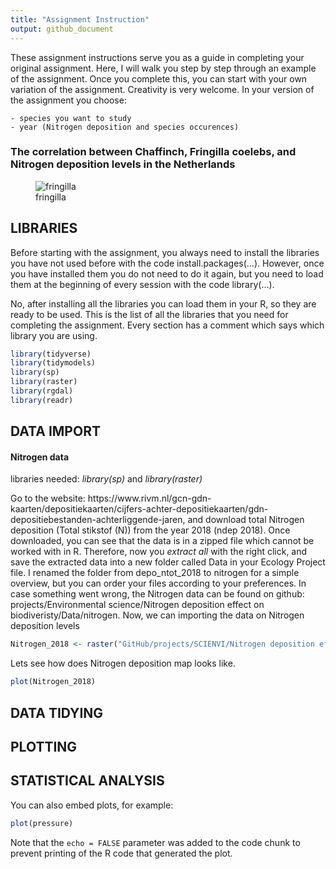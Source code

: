 ```yaml
---
title: "Assignment Instruction"
output: github_document
---
```


These assignment instructions serve you as a guide in completing your original assignment. Here, I will walk you step by step through an example of the assignment. Once you complete this, you can start with your own variation of the assignment. Creativity is very welcome. 
In your version of the assignment you choose:

    - species you want to study
    - year (Nitrogen deposition and species occurences)

### The correlation between Chaffinch, Fringilla coelebs, and Nitrogen deposition levels in the Netherlands

![fringilla](https://user-images.githubusercontent.com/84587448/148916498-2fb3d7c6-5d03-4c85-9a0f-68f5efff1efe.jpg)  

## LIBRARIES

Before starting with the assignment, you always need to install the libraries you have not used before with the code install.packages(...). However, once you have installed them you do not need to do it again, but you need to load them at the beginning of every session with the code library(...).

No, after installing all the libraries you can load them in your R, so they are ready to be used. 
This is the list of all the libraries that you need for completing the assignment. Every section has a comment which says which library you are using.

```r
library(tidyverse)
library(tidymodels)
library(sp)
library(raster)
library(rgdal)
library(readr)
```

## DATA IMPORT

#### Nitrogen data
libraries needed: _library(sp)_ and _library(raster)_

Go to the website: https://www.rivm.nl/gcn-gdn-kaarten/depositiekaarten/cijfers-achter-depositiekaarten/gdn-depositiebestanden-achterliggende-jaren, and download total Nitrogen deposition (Total stikstof (N)) from the year 2018 (ndep 2018). Once downloaded, you can see that the data is in a zipped file which cannot be worked with in R. Therefore, now you _extract all_ with the right click, and save the extracted data into a new folder called Data in your Ecology Project file. I renamed the folder from depo_ntot_2018 to nitrogen for a simple overview, but you can order your files according to your preferences. In case something went wrong, the Nitrogen data can be found on github: projects/Environmental science/Nitrogen deposition effect on biodiveristy/Data/nitrogen. Now, we can importing the data on Nitrogen deposition levels

```r
Nitrogen_2018 <- raster("GitHub/projects/SCIENVI/Nitrogen deposition effect on biodiversity/Data/nitrogen/depo_ntot_2018.asc")
```

Lets see how does Nitrogen deposition map looks like.
```r
plot(Nitrogen_2018)
```
## DATA TIDYING

## PLOTTING

## STATISTICAL ANALYSIS

You can also embed plots, for example:

```r
plot(pressure)
```

Note that the `echo = FALSE` parameter was added to the code chunk to prevent printing of the R code that generated the plot.
